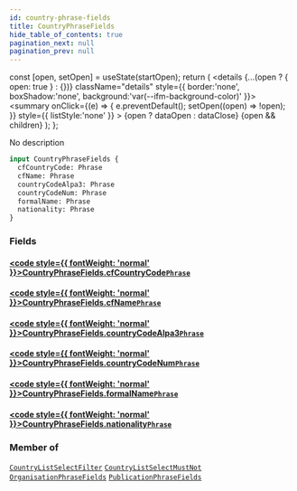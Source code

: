 ```yaml
---
id: country-phrase-fields
title: CountryPhraseFields
hide_table_of_contents: true
pagination_next: null
pagination_prev: null
---
```







  const [open, setOpen] = useState(startOpen);
  return (
    <details {...(open ? { open: true } : {})} className="details" style={{ border:'none', boxShadow:'none', background:'var(--ifm-background-color)' }}>
      <summary
        onClick={(e) => {
          e.preventDefault();
          setOpen((open) => !open);
        }}
        style={{ listStyle:'none' }}
      >
      {open ? dataOpen : dataClose}
      </summary>
      {open && children}
    </details>
  );
};




No description


```graphql
input CountryPhraseFields {
  cfCountryCode: Phrase
  cfName: Phrase
  countryCodeAlpa3: Phrase
  countryCodeNum: Phrase
  formalName: Phrase
  nationality: Phrase
}
```




### Fields

#### [<code style={{ fontWeight: 'normal' }}>CountryPhraseFields.<b>cfCountryCode</b></code>](#)<Bullet />[`Phrase`](/cris/inputs/phrase) <Badge class="secondary" text="input"/>
> 
> 

#### [<code style={{ fontWeight: 'normal' }}>CountryPhraseFields.<b>cfName</b></code>](#)<Bullet />[`Phrase`](/cris/inputs/phrase) <Badge class="secondary" text="input"/>
> 
> 

#### [<code style={{ fontWeight: 'normal' }}>CountryPhraseFields.<b>countryCodeAlpa3</b></code>](#)<Bullet />[`Phrase`](/cris/inputs/phrase) <Badge class="secondary" text="input"/>
> 
> 

#### [<code style={{ fontWeight: 'normal' }}>CountryPhraseFields.<b>countryCodeNum</b></code>](#)<Bullet />[`Phrase`](/cris/inputs/phrase) <Badge class="secondary" text="input"/>
> 
> 

#### [<code style={{ fontWeight: 'normal' }}>CountryPhraseFields.<b>formalName</b></code>](#)<Bullet />[`Phrase`](/cris/inputs/phrase) <Badge class="secondary" text="input"/>
> 
> 

#### [<code style={{ fontWeight: 'normal' }}>CountryPhraseFields.<b>nationality</b></code>](#)<Bullet />[`Phrase`](/cris/inputs/phrase) <Badge class="secondary" text="input"/>
> 
> 



### Member of

[`CountryListSelectFilter`](/cris/inputs/country-list-select-filter)  <Badge class="secondary" text="input"/><Bullet />[`CountryListSelectMustNot`](/cris/inputs/country-list-select-must-not)  <Badge class="secondary" text="input"/><Bullet />[`OrganisationPhraseFields`](/cris/inputs/organisation-phrase-fields)  <Badge class="secondary" text="input"/><Bullet />[`PublicationPhraseFields`](/cris/inputs/publication-phrase-fields)  <Badge class="secondary" text="input"/>

